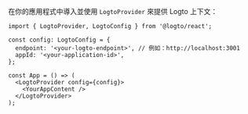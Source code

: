 在你的應用程式中導入並使用 `LogtoProvider` 來提供 Logto 上下文：

```tsx title="App.tsx"
import { LogtoProvider, LogtoConfig } from '@logto/react';

const config: LogtoConfig = {
  endpoint: '<your-logto-endpoint>', // 例如：http://localhost:3001
  appId: '<your-application-id>',
};

const App = () => (
  <LogtoProvider config={config}>
    <YourAppContent />
  </LogtoProvider>
);
```
